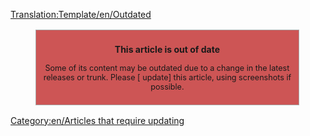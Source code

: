 <noinclude>[[Translation:Template/en/Outdated]]</noinclude><div style="background: #CD5555; border: 1px solid #aaaaaa; padding: 6pt; margin: 12pt 8%; width: 80%">
<center>'''This article is out of date'''</center>
<div style="text-align: center; font-size: 90%">Some of its content may be outdated due to a change in the latest releases or trunk. Please [{{SERVER}}{{localurl:{{NAMESPACE}}:{{PAGENAME}}|action=edit}} update] this article, using screenshots if possible.<br>
</div></div>
<includeonly>[[Category:en/Articles that require updating]]</includeonly>